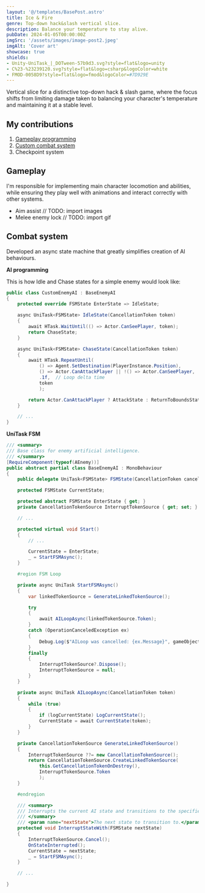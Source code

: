 ```yaml
---
layout: '@/templates/BasePost.astro'
title: Ice & Fire
genre: Top-down hack&slash vertical slice.
description: Balance your temperature to stay alive.
pubDate: 2024-01-05T00:00:00Z
imgSrc: '/assets/images/image-post2.jpeg'
imgAlt: 'Cover art'
showcase: true
shields:
- Unity-UniTask_|_DOTween-57b9d3.svg?style=flat&logo=unity
- C%23-%23239120.svg?style=flat&logo=csharp&logoColor=white
- FMOD-0058D9?style=flat&logo=fmod&logoColor=#7D929E
---
```


Vertical slice for a distinctive top-down hack & slash game, where the focus shifts from limiting
damage taken to balancing your character's temperature and maintaining it at a stable level.

<ProjectDetails
  role='Lead Developer'
  company='N/A'
  platforms='PC'
  time='2 Years'
/>

## My contributions

1. [Gameplay programming](#gameplay)
1. [Custom combat system](#combat-system)
1. Checkpoint system

## Gameplay
I'm responsible for implementing main character locomotion and abilities,
while ensuring they play well with animations and interact correctly with other systems.
- Aim assist  // TODO: import images
- Melee enemy lock  // TODO: import gif

## Combat system

Developed an async state machine that greatly simplifies creation of AI behaviours.


**AI programming**

This is how Idle and Chase states for a simple enemy would look like:
```csharp
public class CustomEnemyAI : BaseEnemyAI
{
    protected override FSMState EnterState => IdleState;

    async UniTask<FSMState> IdleState(CancellationToken token)
    {
        await HTask.WaitUntil(() => Actor.CanSeePlayer, token);
        return ChaseState;
    }

    async UniTask<FSMState> ChaseState(CancellationToken token)
    {
        await HTask.RepeatUntil(
            () => Agent.SetDestination(PlayerInstance.Position),
            () => Actor.CanAttackPlayer || !() => Actor.CanSeePlayer, 
            .1f,  // Loop delta time
            token
            );

        return Actor.CanAttackPlayer ? AttackState : ReturnToBoundsState;
    }

    // ...
}
```

**UniTask FSM**

```csharp
/// <summary>
/// Base class for enemy artificial intelligence.
/// </summary>
[RequireComponent(typeof(AEnemy))]
public abstract partial class BaseEnemyAI : MonoBehaviour
{
    public delegate UniTask<FSMState> FSMState(CancellationToken cancellationToken);

    protected FSMState CurrentState;

    protected abstract FSMState EnterState { get; }
    private CancellationTokenSource InterruptTokenSource { get; set; }

    // ...

    protected virtual void Start()
    {
        // ...

        CurrentState = EnterState;
        _ = StartFSMAsync();
    }

    #region FSM Loop

    private async UniTask StartFSMAsync()
    {
        var linkedTokenSource = GenerateLinkedTokenSource();

        try
        {
            await AILoopAsync(linkedTokenSource.Token);
        }
        catch (OperationCanceledException ex)
        {
            Debug.Log($"AILoop was cancelled: {ex.Message}", gameObject);
        }
        finally
        {
            InterruptTokenSource?.Dispose();
            InterruptTokenSource = null;
        }
    }

    private async UniTask AILoopAsync(CancellationToken token)
    {
        while (true)
        {
            if (logCurrentState) LogCurrentState();
            CurrentState = await CurrentState(token);
        }
    }

    private CancellationTokenSource GenerateLinkedTokenSource()
    {
        InterruptTokenSource ??= new CancellationTokenSource();
        return CancellationTokenSource.CreateLinkedTokenSource(
            this.GetCancellationTokenOnDestroy(),
            InterruptTokenSource.Token
            );
    }

    #endregion

    /// <summary>
    /// Interrupts the current AI state and transitions to the specified state.
    /// </summary>
    /// <param name="nextState">The next state to transition to.</param>
    protected void InterruptStateWith(FSMState nextState)
    {
        InterruptTokenSource.Cancel();
        OnStateInterrupted();
        CurrentState = nextState;
        _ = StartFSMAsync();
    }

    // ...

}

```
